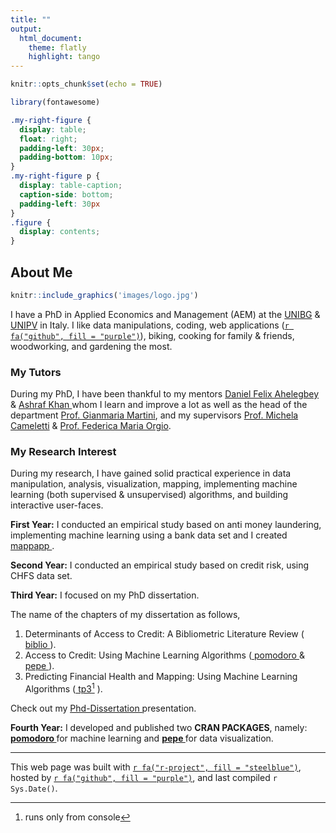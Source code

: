```yaml
---
title: ""
output:
  html_document:
    theme: flatly
    highlight: tango
---
```

<!--\1   \1-->

```r
knitr::opts_chunk$set(echo = TRUE)
```

  
```r
library(fontawesome)
```                     

<!--\1  
<style type="text/css">
.title {
  display: none;
}


#getting-started img {
  margin-right: 10px;
}

</style>

<div class="row" style="padding-top: - 30px;">
<div class="col-sm-6">

\1-->

```css
.my-right-figure {
  display: table;
  float: right;
  padding-left: 30px;
  padding-bottom: 10px;
}
.my-right-figure p {
  display: table-caption;
  caption-side: bottom;
  padding-left: 30px
}
.figure {
  display: contents;
}
```


## **About Me**

<div class="my-right-figure">
```r
knitr::include_graphics('images/logo.jpg')
```
</div>

I have a  PhD in Applied Economics and Management (AEM) at the 
<a href="https://www.unibg.it/ricerca/lavorare-ricerca/dottorati-ricerca/dottorati-ricerca/applied-economics-and-management" target="_blank">UNIBG</a> & 
<a href="https://sites.google.com/unipv.it/phd-aem/home-page/people/alumni" target="_blank">UNIPV</a>
in Italy.
I like data manipulations, coding, web applications ([`r fa("github", fill = "purple")`](https://github.com/seymakalay)),
<!--\1    <u> <a href="https://github.com/seymakalay" target="_blank"> fa-github  </a> </u>,  \1-->
biking, cooking for family & friends, woodworking, and gardening the most.



### My Tutors

During my PhD, I have been thankful to my mentors <a href="https://sites.google.com/site/danielfelixahey/home" target="_blank">Daniel Felix Ahelegbey </a> \& <a  href= "https://oric.iba.edu.pk/profile.php?id=ashrafkhan" target="_blank"> Ashraf Khan </a>
whom I learn and improve a lot as well as the head of the department 
<a href="https://didattica-rubrica.unibg.it/ugov/person/2189" target="_blank">Prof. Gianmaria Martini</a>,
and  my supervisors 
<a href="https://didattica-rubrica.unibg.it/ugov/person/2441" target="_blank">Prof. Michela Cameletti</a> \&
<a href="https://didattica-rubrica.unibg.it/ugov/person/3333" target="_blank">Prof. Federica Maria Orgio</a>.

<!--\1  Especially, I am personally thankful to  \1-->
 <!--\1 
 colleges for each of my companions and professors
 
 <a href="https://didattica-rubrica.unibg.it/ugov/person/3333" target="_blank">Prof. Federica Maria Orgio</a>. 
[UNIBG](https://www.unibg.it/ricerca/lavorare-ricerca/dottorati-ricerca/dottorati-ricerca/applied-economics-and-management) 
& [UNIPV](https://sites.google.com/unipv.it/phd-aem/home-page/people/alumni)
[applications](https://github.com/seymakalay)
[Prof. Gianmaria Martini](https://didattica-rubrica.unibg.it/ugov/person/2189),
[Prof. Michela Cameletti](https://didattica-rubrica.unibg.it/ugov/person/2441) and
[Prof. Federica Maria Orgio](https://didattica-rubrica.unibg.it/ugov/person/3333).


1. Determinants of Access to Finance: A Bibliometric Literature Review. 
2. Access to Credit: The Self-Employment Case in the Chinese Labor Market.
3. Predicting Financial Health of the Households Using Machine Learning Algorithms.
\1-->

### My Research Interest

During my research, I
have gained solid practical experience in data manipulation, analysis, visualization, mapping, implementing machine
learning (both supervised & unsupervised) algorithms, and building interactive user-faces. 

__First Year:__  I conducted an empirical study based on anti money laundering, implementing machine learning
using a bank data set and I created  <a href="https://seymakalay87.shinyapps.io/Mapapp/" target="_blank"> mappapp </a>.

__Second Year:__ I conducted an empirical study based on credit risk, using CHFS data set.

__Third Year:__ I focused on my PhD dissertation. 

The name of the chapters of my dissertation as follows,

1. Determinants of Access to Credit: A Bibliometric Literature Review 
(<a href="https://seymakalay87.shinyapps.io/biblio/" target="_blank"> biblio </a>). 
2. Access to Credit: Using Machine Learning Algorithms 
(<a href = "https://cran.r-project.org/web/packages/pomodoro/pomodoro.pdf" target="_blank"> pomodoro </a> \&
<a href = "https://cran.r-project.org/web/packages/pepe/pepe.pdf" target="_blank"> pepe </a>).
3. Predicting Financial Health and Mapping: Using Machine Learning Algorithms 
(<a href="https://github.com/seymakalay/tp3" target="_blank"> tp3^[runs only from console] </a>).

Check out my <u><a href="./Kalay_PHD_Presantation.pdf" target="_blank"> Phd-Dissertation </a></u>  presentation.

__Fourth Year:__ I developed and published two __CRAN PACKAGES__, namely: 
**<a href="https://github.com/seymakalay/pomodoro" target="_blank"> pomodoro </a>** for machine learning
and **<a href="https://github.com/seymakalay/pepe" target="_blank"> pepe </a>** for data visualization. 




---

This web page was built with [`r fa("r-project", fill = "steelblue")`](https://www.rstudio.com), 
hosted by [`r fa("github", fill = "purple")`](https://docs.github.com/en/github/working-with-github-pages/about-github-pages), and last compiled `r Sys.Date()`.





<!--\1 
This web page was built with [RStudio](https://www.rstudio.com), hosted by [Github](https://docs.github.com/en/github/working-with-github-pages/about-github-pages), and last compiled `r Sys.Date()`.
#### `r fa("github", fill = "steelblue")` H4 Heading      
[`r fa("r-project", fill = "steelblue")`](https://www.rstudio.com)
\1-->



<!--\1 
fork the repo for this website and follow instructions on read me to get set up. [https://github.com/CrumpLab/LabJournalWebsite](https://github.com/CrumpLab/LabJournalWebsite)
2. Blog/journal what you are doing in R, by editing the Journal.Rmd. See the [Journal page](https://crumplab.github.io/LabJournalWebsite/Journal.html) for an example of what to do to get started learning R.
3. See the [links page](https://crumplab.github.io/LabJournalWebsite/Links.html) for lots of helpful links on learning R.
\1-->



<!--\1   
</div>
<div class="col-sm-6">

\1-->
<!--\1 
### [Crump Lab: Human Cognition and Performance](https://crumplab.github.io) 
<a href = "https://crumplab.github.io">
\1-->

<!--\1  
![](images/logo.jpg) 
\1-->

<!--\1  ^[This web page was built with [RStudio](https://www.rstudio.com) and hosted by [github](https://docs.github.com/en/github/working-with-github-pages/about-github-pages).] </a> \1-->


<!--\1  
</div>
\1-->